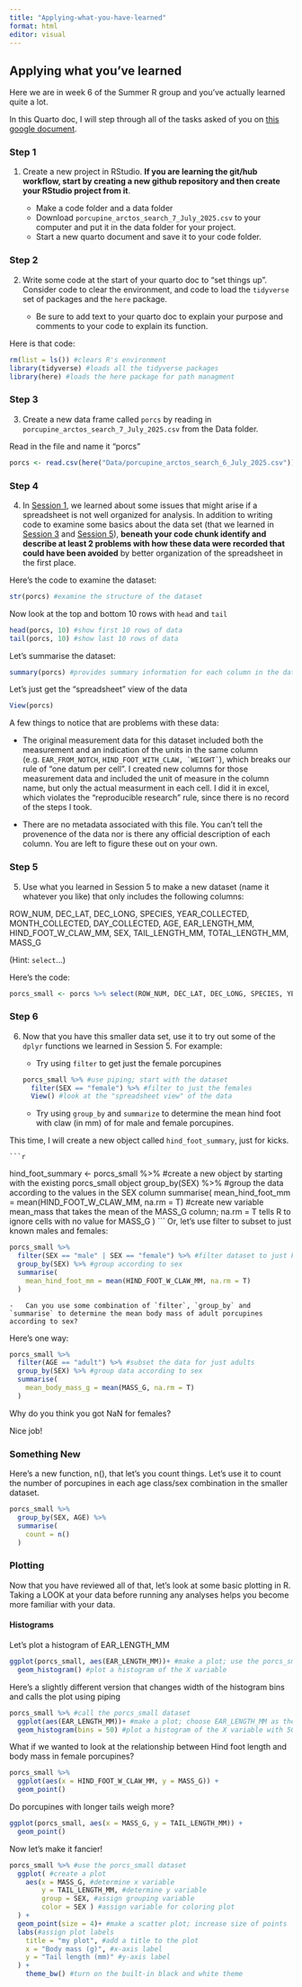 ```yaml
---
title: "Applying-what-you-have-learned"
format: html
editor: visual
---
```


## Applying what you've learned

Here we are in week 6 of the Summer R group and you've actually learned quite a lot.

In this Quarto doc, I will step through all of the tasks asked of you on [this google document](https://docs.google.com/document/d/11-IKRdYxpTwPkJ_xSCvJ7QKmdgvnONgHCRn33OXU-IA/edit?usp=sharing).

### Step 1

1.  Create a new project in RStudio. **If you are learning the git/hub workflow, start by creating a new github repository and then create your RStudio project from it**.

    -   Make a code folder and a data folder
    -   Download `porcupine_arctos_search_7_July_2025.csv` to your computer and put it in the data folder for your project.
    -   Start a new quarto document and save it to your code folder.

### Step 2

2.  Write some code at the start of your quarto doc to “set things up”. Consider code to clear the environment, and code to load the `tidyverse` set of packages and the `here` package.

    -   Be sure to add text to your quarto doc to explain your purpose and comments to your code to explain its function.

Here is that code:

```r
rm(list = ls()) #clears R's environment
library(tidyverse) #loads all the tidyverse packages
library(here) #loads the here package for path managment
```

### Step 3

3.  Create a new data frame called `porcs` by reading in `porcupine_arctos_search_7_July_2025.csv` from the Data folder.

Read in the file and name it "porcs"

```r
porcs <- read.csv(here("Data/porcupine_arctos_search_6_July_2025.csv"))
```

### Step 4

4.  In [Session 1](https://drive.google.com/drive/folders/149lsHC2FsICLaVLQXgBEVtSzDgKiLPpH?usp=drive_link), we learned about some issues that might arise if a spreadsheet is not well organized for analysis. In addition to writing code to examine some basics about the data set (that we learned in [Session 3](https://drive.google.com/drive/folders/1nXL263605DwV0_TBSsDO4gYkTItUCv2-?usp=drive_link) and [Session 5](https://docs.google.com/document/d/1ZRFsHoer4YCHdMNxgU6_YdEQPRQjPZnMe1wSo_5lyKE/edit?usp=drive_link)), **beneath your code chunk identify and describe at least 2 problems with how these data were recorded that could have been avoided** by better organization of the spreadsheet in the first place.

Here's the code to examine the dataset:

```r
str(porcs) #examine the structure of the dataset
```

Now look at the top and bottom 10 rows with `head` and `tail`

```r
head(porcs, 10) #show first 10 rows of data
tail(porcs, 10) #show last 10 rows of data
```

Let's summarise the dataset:

```r
summary(porcs) #provides summary information for each column in the dataset
```

Let's just get the "spreadsheet" view of the data

```r
View(porcs)
```

A few things to notice that are problems with these data:

-   The original measurement data for this dataset included both the measurement and an indication of the units in the same column (e.g. `EAR_FROM_NOTCH`, `` HIND_FOOT_WITH_CLAW, `WEIGHT` ``), which breaks our rule of "one datum per cell". I created new columns for those measurement data and included the unit of measure in the column name, but only the actual measurment in each cell. I did it in excel, which violates the "reproducible research" rule, since there is no record of the steps I took.

-   There are no metadata associated with this file. You can't tell the provenence of the data nor is there any official description of each column. You are left to figure these out on your own.

### Step 5

5.  Use what you learned in Session 5 to make a new dataset (name it whatever you like) that only includes the following columns:

ROW_NUM, DEC_LAT, DEC_LONG, SPECIES, YEAR_COLLECTED, MONTH_COLLECTED, DAY_COLLECTED, AGE, EAR_LENGTH_MM, HIND_FOOT_W_CLAW_MM, SEX, TAIL_LENGTH_MM, TOTAL_LENGTH_MM, MASS_G

(Hint: `select`…)

Here's the code:

```r
porcs_small <- porcs %>% select(ROW_NUM, DEC_LAT, DEC_LONG, SPECIES, YEAR_COLLECTED, MONTH_COLLECTED, DAY_COLLECTED, AGE, EAR_LENGTH_MM, HIND_FOOT_W_CLAW_MM, SEX, TAIL_LENGTH_MM, TOTAL_LENGTH_MM, MASS_G)
```

### Step 6

6.  Now that you have this smaller data set, use it to try out some of the `dplyr` functions we learned in Session 5. For example:

    -   Try using `filter` to get just the female porcupines

    ```r
    porcs_small %>% #use piping; start with the dataset
      filter(SEX == "female") %>% #filter to just the females
      View() #look at the "spreadsheet view" of the data
    ```

    -   Try using `group_by` and `summarize` to determine the mean hind foot with claw (in mm) of for male and female porcupines.

This time, I will create a new object called `hind_foot_summary`, just for kicks. 

    ```r
hind_foot_summary <- porcs_small %>%  #create a new object by starting with the existing porcs_small object
      group_by(SEX) %>% #group the data according to the values in the SEX column
      summarise( 
        mean_hind_foot_mm = mean(HIND_FOOT_W_CLAW_MM, na.rm = T) #create new variable mean_mass that takes the mean of the MASS_G column; na.rm = T tells R to ignore cells with no value for MASS_G
      )
    ```
Or, let's use filter to subset to just known males and females:

```r
porcs_small %>% 
  filter(SEX == "male" | SEX == "female") %>% #filter dataset to just known males and females
  group_by(SEX) %>% #group according to sex
  summarise(
    mean_hind_foot_mm = mean(HIND_FOOT_W_CLAW_MM, na.rm = T)
  )
```

    -   Can you use some combination of `filter`, `group_by` and `summarise` to determine the mean body mass of adult porcupines according to sex?


Here's one way:
```r
porcs_small %>% 
  filter(AGE == "adult") %>% #subset the data for just adults
  group_by(SEX) %>% #group data according to sex
  summarise(
    mean_body_mass_g = mean(MASS_G, na.rm = T)
  )
```
 
 Why do you think you got NaN for females?

Nice job!

### Something New

Here’s a new function, n(), that let’s you count things. Let’s use it to count the number of porcupines in each age class/sex combination in the smaller dataset. 

```r
porcs_small %>% 
  group_by(SEX, AGE) %>% 
  summarise(
    count = n()
  )
```

### Plotting

Now that you have reviewed all of that, let’s look at some basic plotting in R. Taking a LOOK at your data before running any analyses helps you become more familiar with your data.


#### Histograms
Let's plot a histogram of EAR_LENGTH_MM

```r
ggplot(porcs_small, aes(EAR_LENGTH_MM))+ #make a plot; use the porcs_small dataset and choose EAR_LENGTH_MM as the X variable
  geom_histogram() #plot a histogram of the X variable
```

Here's a slightly different version that changes width of the histogram bins and calls the plot using piping

```r
porcs_small %>% #call the porcs_small dataset
  ggplot(aes(EAR_LENGTH_MM))+ #make a plot; choose EAR_LENGTH_MM as the X variable
  geom_histogram(bins = 50) #plot a histogram of the X variable with 50 rather than the default 30 bins
```
What if we wanted to look at the relationship between Hind foot length and body mass in female porcupines?

```r
porcs_small %>% 
  ggplot(aes(x = HIND_FOOT_W_CLAW_MM, y = MASS_G)) + 
  geom_point()
```
Do porcupines with longer tails weigh more?

```r
ggplot(porcs_small, aes(x = MASS_G, y = TAIL_LENGTH_MM)) +
  geom_point()
```
Now let's make it fancier!
```r
porcs_small %>% #use the porcs_small dataset
  ggplot( #create a plot
    aes(x = MASS_G, #determine x variable
        y = TAIL_LENGTH_MM, #determine y variable
        group = SEX, #assign grouping variable
        color = SEX ) #assign variable for coloring plot
  ) +
  geom_point(size = 4)+ #make a scatter plot; increase size of points
  labs(#assign plot labels
    title = "my plot", #add a title to the plot
    x = "Body mass (g)", #x-axis label
    y = "Tail length (mm)" #y-axis label
  ) +
    theme_bw() #turn on the built-in black and white theme
```


